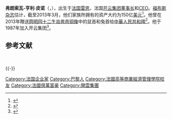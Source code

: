 {{noteTA
|1=zh-hant:弗朗索瓦; zh-hans:弗朗索瓦; zh-tw:法蘭索瓦; zh-hk:馮索;
|2=zh-cn:萨尔玛·海耶克; zh-tw:莎瑪·海耶克; zh-hk:莎瑪·希恩;
|3=zh-cn:亨利; zh-tw:昂希; zh-hk:昂希
|4=zh-cn:福布斯; zh-sg:资本家杂志; zh-hk:福布斯; zh-tw:富比士;
}}
{{Infobox person
|name         = 弗朗索瓦-亨利·皮诺 <br> François-Henri Pinault{{fr}}
|image        = Portrait de François-Henri Pinault pris aux journée de la terre en 2011 à l'unesco paris.jpg
|image_size   =
|caption      = 弗朗索瓦-亨利·皮诺（2011）
|birth_name   = 
|birth_date   = {{Birth date and age|1962|5|28|df=yes}}
|birth_place  = {{FRA}}[[雷恩|雷恩]]
|residence    = {{FRA}}[[巴黎|巴黎]]
|nationality  = {{FRA}}
|alma_mater   = [[巴黎高等商業研究學院|HEC]] 
|occupation   = [[开云集团|开云集团]][[董事长|董事长]]和[[CEO|CEO]]<br />{{Link-en|开云基金会|Fondation PPR}}主席
|boards       = [[开云集团|开云集团]]，<br />[[开云基金会|开云基金会]]
|home_town    = {{FRA}}巴黎
|years_active = 1985年-现在
|net_worth    = [[美元|$]]150亿
|religion     = 
|spouse       = {{Marriage|[[莎瑪·希恩|萨尔玛·海耶克]]|2009}}<br>Dorothée Lepère (? - 2004)（已离婚）
|children     = 4
|parents      = {{Link-en|弗朗索瓦·皮诺|François Pinault}}
|signature    = 
|website      = 
}}
'''弗朗索瓦-亨利·皮诺'''（{{Lang-fr|François-Henri Pinault}}，{{bd|1962年|5月28日|catIdx=Pinault, François-Henri}}），出生于[[法国|法国]][[雷恩|雷恩]]，法国[[开云集团|开云集团]][[董事长|董事长]]和[[CEO|CEO]]。[[福布斯杂志|福布斯杂志]]估计，截至2013年3月，他们家族所拥有的资产大约为150亿[[美元|美元]]<ref>{{Cite web |url=http://www.forbes.com/profile/francois-pinault/ |title=Forbes Profile |accessdate=2013-04-27 |archive-date=2018-08-18 |archive-url=https://web.archive.org/web/20180818003715/https://www.forbes.com/profile/francois-pinault |dead-url=no }}</ref>。他曾在2013年贈送[[圆明园十二生肖兽首铜像|圆明园十二生肖兽首铜像]]中的鼠首和兔首给[[中華人民共和國|中華人民共和國]]<ref>{{cite web |author=舍赫拉查德·达内什库 |title=两件青铜兽首的归家路 |url=http://www.ftchinese.com/story/001050182 |publisher=[[金融时报_(英国)|金融时报]]中文网 |date=2013-04-27 |accessdate=2013-04-27 |archive-date=2013-04-30 |archive-url=https://web.archive.org/web/20130430220412/http://www.ftchinese.com/story/001050182 |dead-url=no }}</ref>。他于1987年加入开云集团<ref>{{cite web|title=PPR董事长弗朗索瓦-亨利·皮诺简历背景资料|url=http://news.k618.cn/xda/201304/t20130426_3154986.html|publisher=未来网|accessdate=2013-04-27|archive-url=https://web.archive.org/web/20130501080911/http://news.k618.cn/xda/201304/t20130426_3154986.html|archive-date=2013-05-01|dead-url=yes}}</ref>。

==参考文献==
{{reflist}}

<br>
{{france-bio-stub}}

{{-}}
{{Kering}}
{{DEFAULTSORT:Pinault}}

[[Category:法国企业家|Category:法国企业家]]
[[Category:巴黎人|Category:巴黎人]]
[[Category:法國高等商業經濟管理學院校友|Category:法國高等商業經濟管理學院校友]]
[[Category:法國億萬富豪|Category:法國億萬富豪]]
[[Category:開雲集團|Category:開雲集團]]
